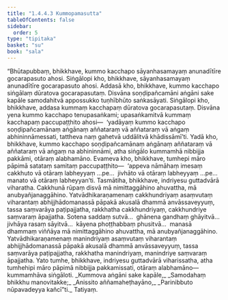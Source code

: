 ```yaml
---
title: "1.4.4.3 Kummopamasutta"
tableOfContents: false
sidebar:
  order: 5
type: "tipitaka"
basket: "su"
book: "sala"
---
```



<DynamicBreadcrumb />

<Division number="240" book="sala" bookNo="13" page="385">

<Paragraph number="1023" book="sala">
“Bhūtapubbaṃ, bhikkhave, kummo kacchapo sāyanhasamayaṃ anunadītīre gocarapasuto ahosi. Siṅgālopi kho, bhikkhave, sāyanhasamayaṃ anunadītīre gocarapasuto ahosi. Addasā kho, bhikkhave, kummo kacchapo siṅgālaṃ dūratova gocarapasutaṃ. Disvāna soṇḍipañcamāni aṅgāni sake kapāle samodahitvā appossukko tuṇhībhūto saṅkasāyati. Siṅgālopi kho, bhikkhave, addasa kummaṃ kacchapaṃ dūratova gocarapasutaṃ. Disvāna yena kummo kacchapo tenupasaṅkami; upasaṅkamitvā kummaṃ kacchapaṃ paccupaṭṭhito ahosi—  ‘yadāyaṃ kummo kacchapo soṇḍipañcamānaṃ aṅgānaṃ aññataraṃ vā aññataraṃ vā aṅgaṃ abhininnāmessati, tattheva naṃ gahetvā uddālitvā khādissāmī’ti. Yadā kho, bhikkhave, kummo kacchapo soṇḍipañcamānaṃ aṅgānaṃ aññataraṃ vā aññataraṃ vā aṅgaṃ na abhininnāmi, atha siṅgālo kummamhā nibbijja pakkāmi, otāraṃ alabhamāno.
</Paragraph>

<Paragraph number="1024" book="sala">
Evameva kho, bhikkhave, tumhepi māro pāpimā satataṃ samitaṃ paccupaṭṭhito—  ‘appeva nāmāhaṃ imesaṃ cakkhuto vā otāraṃ labheyyaṃ …pe…  jivhāto vā otāraṃ labheyyaṃ …pe…  manato vā otāraṃ labheyyan’ti. Tasmātiha, bhikkhave, indriyesu guttadvārā viharatha. Cakkhunā rūpaṃ disvā mā nimittaggāhino ahuvattha, mā anubyañjanaggāhino. Yatvādhikaraṇamenaṃ cakkhundriyaṃ asaṃvutaṃ viharantaṃ abhijjhādomanassā pāpakā akusalā dhammā anvāssaveyyuṃ, tassa saṃvarāya paṭipajjatha, rakkhatha cakkhundriyaṃ, cakkhundriye saṃvaraṃ āpajjatha. Sotena saddaṃ sutvā…  ghānena gandhaṃ ghāyitvā…  jivhāya rasaṃ sāyitvā…  kāyena phoṭṭhabbaṃ phusitvā…  manasā dhammaṃ viññāya mā nimittaggāhino ahuvattha, mā anubyañjanaggāhino. Yatvādhikaraṇamenaṃ manindriyaṃ asaṃvutaṃ viharantaṃ abhijjhādomanassā pāpakā akusalā dhammā anvāssaveyyuṃ, tassa saṃvarāya paṭipajjatha, rakkhatha manindriyaṃ, manindriye saṃvaraṃ āpajjatha. Yato tumhe, bhikkhave, indriyesu guttadvārā viharissatha, atha tumhehipi māro pāpimā nibbijja pakkamissati, otāraṃ alabhamāno—  kummamhāva siṅgāloti.
</Paragraph>

<Paragraph number="1025" type="verses" book="sala">
_Kummova aṅgāni sake kapāle,_  
_Samodahaṃ bhikkhu manovitakke;_  
_Anissito aññamaheṭhayāno,_  
_Parinibbuto nūpavadeyya kañcī”ti._  


</Paragraph>
</Division>

<Paragraph number="1026" type="center" book="sala">
Tatiyaṃ.
</Paragraph>